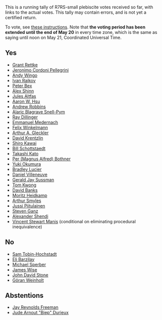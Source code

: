 This is a running tally of R7RS-small plebiscite votes received so far, with links to the actual votes.  This tally may contain errors, and is not yet a certified return.

To vote, see [[http://lists.scheme-reports.org/pipermail/scheme-reports/2013-April/003299.html|these instructions]].  Note that '''the voting period has been extended until the end of May 20''' in every time zone, which is the same as saying until noon on May 21, Coordinated Universal Time.

== Yes ==

* [[http://lists.scheme-reports.org/pipermail/scheme-reports/2013-April/003301.html|Grant Rettke]]
* [[http://lists.scheme-reports.org/pipermail/scheme-reports/2013-April/003304.html|Jeronimo Cordoni Pellegrini]]
* [[http://lists.scheme-reports.org/pipermail/scheme-reports/2013-April/003305.html|Andy Wingo]]
* [[http://lists.scheme-reports.org/pipermail/scheme-reports/2013-April/003308.html|Ivan Raikov]]
* [[http://lists.scheme-reports.org/pipermail/scheme-reports/2013-April/003310.html|Peter Bex]]
* [[http://lists.scheme-reports.org/pipermail/scheme-reports/2013-April/003316.html|Alex Shinn]]
* [[http://lists.scheme-reports.org/pipermail/scheme-reports/2013-April/003317.html|Jules Altfas]]
* [[http://lists.scheme-reports.org/pipermail/scheme-reports/2013-April/003318.html|Aaron W. Hsu]]
* [[http://lists.scheme-reports.org/pipermail/scheme-reports/2013-April/003323.html|Andrew Robbins]]
* [[http://lists.scheme-reports.org/pipermail/scheme-reports/2013-April/003324.html|Alaric Blagrave Snell-Pym]]
* [[http://lists.scheme-reports.org/pipermail/scheme-reports/2013-April/003326.html|Ray Dillinger]]
* [[http://lists.scheme-reports.org/pipermail/scheme-reports/2013-April/003327.html|Emmanuel Medernach]]
* [[http://lists.scheme-reports.org/pipermail/scheme-reports/2013-April/003337.html|Felix Winkelmann]]
* [[http://lists.scheme-reports.org/pipermail/scheme-reports/2013-April/003341.html|Arthur A. Gleckler]]
* [[http://lists.scheme-reports.org/pipermail/scheme-reports/2013-April/003350.html|David Krentzlin]]
* [[http://lists.scheme-reports.org/pipermail/scheme-reports/2013-April/003351.html|Shiro Kawai]]
* [[http://lists.scheme-reports.org/pipermail/scheme-reports/2013-May/003362.html|Bill Schottstaedt]]
* [[http://lists.scheme-reports.org/pipermail/scheme-reports/2013-May/003363.html|Takashi Kato]]
* [[http://lists.scheme-reports.org/pipermail/scheme-reports/2013-May/003364.html|Per (Magnus Alfred) Bothner]]
* [[http://lists.scheme-reports.org/pipermail/scheme-reports/2013-May/003365.html|Yuki Okumura]]
* [[http://lists.scheme-reports.org/pipermail/scheme-reports/2013-May/003371.html|Bradley Lucier]]
* [[http://lists.scheme-reports.org/pipermail/scheme-reports/2013-May/003381.html|Daniel Villeneuve]]
* [[http://lists.scheme-reports.org/pipermail/scheme-reports/2013-May/003382.html|Gerald Jay Sussman]]
* [[http://lists.scheme-reports.org/pipermail/scheme-reports/2013-May/003386.html|Tom Kwong]]
* [[http://lists.scheme-reports.org/pipermail/scheme-reports/2013-May/003387.html|David Banks]]
* [[http://lists.scheme-reports.org/pipermail/scheme-reports/2013-May/003389.html|Moritz Heidkamp]]
* [[http://lists.scheme-reports.org/pipermail/scheme-reports/2013-May/003388.html|Arthur Smyles]]
* [[http://lists.scheme-reports.org/pipermail/scheme-reports/2013-May/003393.html|Jussi Piitulainen]]
* [[http://lists.scheme-reports.org/pipermail/scheme-reports/2013-May/003394.html|Steven Ganz]]
* [[http://lists.scheme-reports.org/pipermail/scheme-reports/2013-May/003395.html|Alexander Shendi]]
* [[http://lists.scheme-reports.org/pipermail/scheme-reports/2013-May/003399.html|Vincent Stewart Manis]] (conditional on eliminating procedural inequivalence)

== No ==

* [[http://lists.scheme-reports.org/pipermail/scheme-reports/2013-April/003306.html|Sam Tobin-Hochstadt]]
* [[http://lists.scheme-reports.org/pipermail/scheme-reports/2013-April/003307.html|Eli Barzilay]]
* [[http://lists.scheme-reports.org/pipermail/scheme-reports/2013-April/003309.html|Michael Sperber]]
* [[http://lists.scheme-reports.org/pipermail/scheme-reports/2013-April/003311.html|James Wise]]
* [[http://lists.scheme-reports.org/pipermail/scheme-reports/2013-April/003349.html|John David Stone]]
* [[http://lists.scheme-reports.org/pipermail/scheme-reports/2013-May/003400.html|Göran Weinholt]]

== Abstentions ==

* [[http://lists.scheme-reports.org/pipermail/scheme-reports/2013-April/003303.html|Jay Reynolds Freeman]]
* [[http://lists.scheme-reports.org/pipermail/scheme-reports/2013-April/003314.html|Jude Arnout "Biep" Durieux]]
 